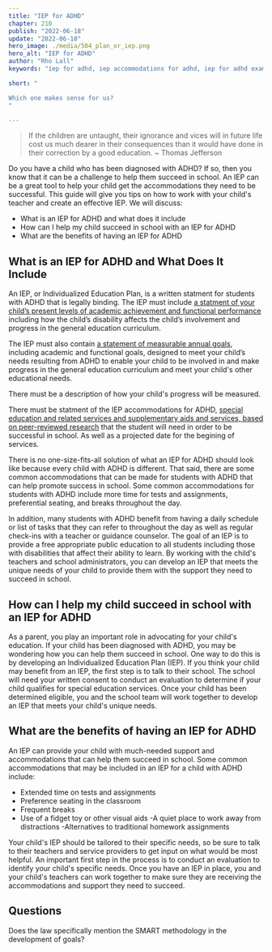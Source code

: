```yaml
---
title: "IEP for ADHD"
chapter: 210
publish: "2022-06-18"
update: "2022-06-18"
hero_image: ./media/504_plan_or_iep.png
hero_alt: "IEP for ADHD"
author: "Rho Lall"
keywords: "iep for adhd, iep accommodations for adhd, iep for adhd example, accomodations for adhd, , accommodations for adhd elementary students, accomodations for students with adhd"

short: "

Which one makes sense for us?
"

---
```

>If the children are untaught, their ignorance and vices will in future life cost us much dearer in their consequences than it would have done in their correction by a good education. ~ Thomas Jefferson

Do you have a child who has been diagnosed with ADHD? If so, then you know that it can be a challenge to help them succeed in school. An IEP can be a great tool to help your child get the accommodations they need to be successful. This guide will give you tips on how to work with your child's teacher and create an effective IEP. We will discuss:
- What is an IEP for ADHD and what does it include
- How can I help my child succeed in school with an IEP for ADHD
- What are the benefits of having an IEP for ADHD

## What is an IEP for ADHD and What Does It Include

An IEP, or Individualized Education Plan, is a written statment for students with ADHD that is legally binding. The IEP must include [a statment of your child’s present levels of academic achievement and functional performance](https://sites.ed.gov/idea/statute-chapter-33/subchapter-ii/1414/d) including how the child’s disability affects the child’s involvement and progress in the general education curriculum. 

The IEP must also contain [a statement of measurable annual goals](https://sites.ed.gov/idea/statute-chapter-33/subchapter-ii/1414/d), including academic and functional goals, designed to meet your child’s needs resulting from ADHD to enable your child to be involved in and make progress in the general education curriculum and meet your child's other educational needs. 

There must be a description of how your child's progress will be measured. 

There must be statment of the IEP accommodations for ADHD, [special education and related services and supplementary aids and services, based on peer-reviewed research](https://sites.ed.gov/idea/statute-chapter-33/subchapter-ii/1414/d) that the student will need in order to be successful in school. As well as a projected date for the begining of services.

There is no one-size-fits-all solution of what an IEP for ADHD should look like because every child with ADHD is different. That said, there are some common accommodations that can be made for students with ADHD that can help promote success in school. Some common accommodations for students with ADHD include more time for tests and assignments, preferential seating, and breaks throughout the day.

In addition, many students with ADHD benefit from having a daily schedule or list of tasks that they can refer to throughout the day as well as regular check-ins with a teacher or guidance counselor. The goal of an IEP is to provide a free appropriate public education to all students including those with disabilities that affect their ability to learn. By working with the child's teachers and school administrators, you can develop an IEP that meets the unique needs of your child to provide them with the support they need to succeed in school.

## How can I help my child succeed in school with an IEP for ADHD

As a parent, you play an important role in advocating for your child's education. If your child has been diagnosed with ADHD, you may be wondering how you can help them succeed in school. One way to do this is by developing an Individualized Education Plan (IEP).
If you think your child may benefit from an IEP, the first step is to talk to their school. The school will need your written consent to conduct an evaluation to determine if your child qualifies for special education services. Once your child has been determined eligible, you and the school team will work together to develop an IEP that meets your child's unique needs.

## What are the benefits of having an IEP for ADHD

An IEP can provide your child with much-needed support and accommodations that can help them succeed in school. Some common accommodations that may be included in an IEP for a child with ADHD include:
- Extended time on tests and assignments
- Preference seating in the classroom
- Frequent breaks
- Use of a fidget toy or other visual aids
-A quiet place to work away from distractions
-Alternatives to traditional homework assignments

Your child's IEP should be tailored to their specific needs, so be sure to talk to their teachers and service providers to get input on what would be most helpful.  An important first step in the process is to conduct an evaluation to identify your child's specific needs. Once you have an IEP in place, you and your child's teachers can work together to make sure they are receiving the accommodations and support they need to succeed.


## Questions

Does the law specifically mention the SMART methodology in the development of goals? 
